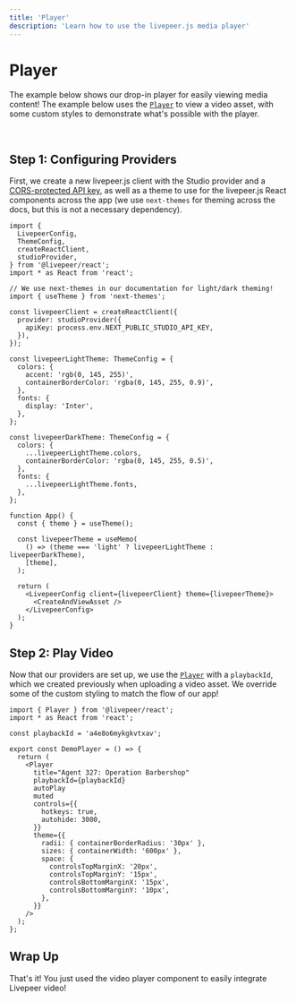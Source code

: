 ```yaml
---
title: 'Player'
description: 'Learn how to use the livepeer.js media player'
---
```



# Player

The example below shows our drop-in player for easily viewing media content! The example below uses the
[`Player`](/react/Player) to view a video asset, with some custom styles to demonstrate what's possible with
the player.

<br />

<DemoPlayer />

## Step 1: Configuring Providers

First, we create a new livepeer.js client with the Studio provider and a [CORS-protected API key](/react/providers/studio#apikey),
as well as a theme to use for the livepeer.js React components across the app (we use `next-themes` for theming across the docs,
but this is not a necessary dependency).

```tsx
import {
  LivepeerConfig,
  ThemeConfig,
  createReactClient,
  studioProvider,
} from '@livepeer/react';
import * as React from 'react';

// We use next-themes in our documentation for light/dark theming!
import { useTheme } from 'next-themes';

const livepeerClient = createReactClient({
  provider: studioProvider({
    apiKey: process.env.NEXT_PUBLIC_STUDIO_API_KEY,
  }),
});

const livepeerLightTheme: ThemeConfig = {
  colors: {
    accent: 'rgb(0, 145, 255)',
    containerBorderColor: 'rgba(0, 145, 255, 0.9)',
  },
  fonts: {
    display: 'Inter',
  },
};

const livepeerDarkTheme: ThemeConfig = {
  colors: {
    ...livepeerLightTheme.colors,
    containerBorderColor: 'rgba(0, 145, 255, 0.5)',
  },
  fonts: {
    ...livepeerLightTheme.fonts,
  },
};

function App() {
  const { theme } = useTheme();

  const livepeerTheme = useMemo(
    () => (theme === 'light' ? livepeerLightTheme : livepeerDarkTheme),
    [theme],
  );

  return (
    <LivepeerConfig client={livepeerClient} theme={livepeerTheme}>
      <CreateAndViewAsset />
    </LivepeerConfig>
  );
}
```

## Step 2: Play Video

Now that our providers are set up, we use the [`Player`](/react/Player) with a `playbackId`, which we created
previously when uploading a video asset. We override some of the custom styling to match the flow of our app!

```tsx
import { Player } from '@livepeer/react';
import * as React from 'react';

const playbackId = 'a4e8o6mykgkvtxav';

export const DemoPlayer = () => {
  return (
    <Player
      title="Agent 327: Operation Barbershop"
      playbackId={playbackId}
      autoPlay
      muted
      controls={{
        hotkeys: true,
        autohide: 3000,
      }}
      theme={{
        radii: { containerBorderRadius: '30px' },
        sizes: { containerWidth: '600px' },
        space: {
          controlsTopMarginX: '20px',
          controlsTopMarginY: '15px',
          controlsBottomMarginX: '15px',
          controlsBottomMarginY: '10px',
        },
      }}
    />
  );
};
```

## Wrap Up

That's it! You just used the video player component to easily integrate Livepeer video!
